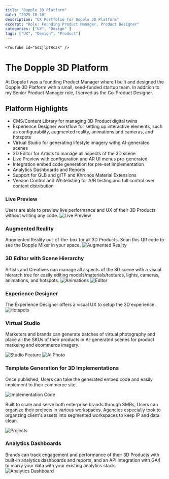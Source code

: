 ```yaml
---
title: "Dopple 3D Platform"
date: "2025-10-10"
description: "UX Portfolio for Dopple 3D Platform"
excerpt: "Role: Founding Product Manager, Product Designer"
categories: ["UX", "Design" ]
tags: ["UX", "Design", "Product"]
---
```


    <YouTube id="Gd2jlpTRc2k" />

# The Dopple 3D Platform
At Dopple I was a founding Product Manager where I built and designed the Dopple 3D Platform with a small, seed-funded startup team. 
In addition to my Senior Product Manager role, I served as the Co-Product Designer.

## Platform Highlights
* CMS/Content Library for managing 3D Product digital twins
* Experience Designer workflow for setting up interactive elements, such as configurability, augmented reality, animations and cameras, and hotspots
* Virtual Studio for generating lifestyle imagery withg AI-generated scenes
* 3D Editor for Artists to manage all aspects of the 3D scene
* Live Preview with configuration and AR UI menus pre-generated
* Integration embed code generation for pre-set implementation
* Analytics Dashboards and Reports 
* Support for GLB and glTF and Khronos Material Extensions 
* Version Control and Whitelisting for A/B testing and full control over content distribution

### Live Preview
Users are able to preview live performance and UX of their 3D Products without writing any code.
![Live Preview](../../assets/blogImg/dopple/Dopple-LivePreview.png)

### Augmented Reality
Augmented Reality out-of-the-box for all 3D Products. Scan this QR code to see the Dopple Mixer in your space.
![Augmented Reality](../../assets/blogImg/dopple/mixerAR.png)

### 3D Editor with Scene Hierarchy
Artists and Creatives can manage all aspects of the 3D scene with a visual hierarch tree for easily editing models/materials/textures, lights, cameras, animations, and hotspots.
![Animations](../../assets/blogImg/dopple/Dopple-Animation.png)
![Editor](../../assets/blogImg/dopple/Dopple-Editor.png)

### Experience Designer
The Experience Designer offers a visual UX to setup the 3D experience.
![Hotspots](../../assets/blogImg/dopple/Dopple-Hotspots.png)

### Virtual Studio
Marketers and brands can generate batches of virtual photography and place all the SKUs of their products in AI-generated scenes for product markeing and ecommerce imagery.

![Studio Feature](../../assets/blogImg/dopple/Dopple-VirtualStudio.png)
![AI Photo](../../assets/blogImg/dopple/Dopple-VirtualStudio-AI.png)

### Template Generation for 3D Implementations 
Once published, Users can take the generated embed code and easily implement to their commerce site.

![Implementation Code](../../assets/blogImg/dopple/Dopple-Implementation.png)

Built to scale and serve both enterprise brands through SMBs, Users can organize their projects in various workspaces. Agencies especially took to organzing client's assets into segmented workspaces to keep IP and data clean.

![Projects](../../assets/blogImg/dopple/WorkspaceHome.png)

### Analytics Dashboards
Brands can track engagement and performance of their 3D Products with built-in analytics dashboards and reports, and an API integration with GA4 to marry your data with your existing analytics stack.
![Analytics Dashboard](../../assets/blogImg/dopple/Dopple-Analytics.png)




